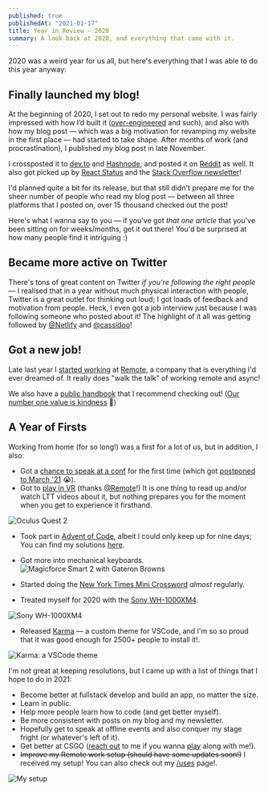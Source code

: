 ```yaml
---
published: true
publishedAt: "2021-01-17"
title: Year in Review — 2020
summary: A look back at 2020, and everything that came with it.
---
```


2020 was a weird year for us all, but here's everything that I was able to do this year anyway:

## Finally launched my blog!

At the beginning of 2020, I set out to redo my personal website. I was fairly impressed with how I’d built it ([over-engineered](/blog/over-engineering-a-blog) and such), and also with how my blog post — which was a big motivation for revamping my website in the first place — had started to take shape. After months of work (and procrastination), I published my blog post in late November.

I crossposted it to [dev.to](https://dev.to/sreetamdas/the-perfect-dark-mode-2d7g) and [Hashnode](https://sreetamdas.hashnode.dev/the-perfect-dark-mode), and posted it on [Reddit](https://www.reddit.com/r/reactjs/comments/jywex9/the_perfect_dark_mode_in_nextjs/) as well. It also got picked up by [React Status](https://react.statuscode.com/issues/217) and the [Stack Overflow newsletter](https://stackoverflow.blog/2020/12/11/17089/#h-links-from-around-the-web)!

I'd planned quite a bit for its release, but that still didn't prepare me for the sheer number of people who read my blog post — between all three platforms that I posted on, over <Highlight>15 thousand</Highlight> checked out the post!

Here's what I wanna say to you — if you've got _that one article_ that you've been sitting on for weeks/months, get it out there! You'd be surprised at how many people find it intriguing :&rpar;

## Became more active on Twitter

There's tons of great content on Twitter _if you're following the right people_ — I realised that in a year without much physical interaction with people, Twitter is a great outlet for thinking out loud; I got loads of feedback and motivation from people. Heck, I even got a job interview just because I was following someone who posted about it! The highlight of it all was getting followed by [@Netlify](https://twitter.com/Netlify) and [@cassidoo](https://twitter.com/cassidoo)!

## Got a new job!

Late last year I [started working](https://twitter.com/_SreetamDas/status/1326004455397969920) at [Remote](https://remote.com), a company that is everything I'd ever dreamed of. It really does "walk the talk" of working remote and async!

We also have a [public handbook](https://handbook.remote.com) that I recommend checking out! ([Our number one value is kindness](https://www.notion.so/remotecom/Values-d43475e8895c4b7c811490aef64782b3) 🙂)

## A Year of Firsts

Working from home (for so long!) was a first for a lot of us, but in addition, I also:

- Got a [chance to speak at a conf](https://twitter.com/_SreetamDas/status/1342839171287666691) for the first time (which got [postponed to March '21](https://reactday.in) 😭).
- Got to [play in VR](https://twitter.com/_SreetamDas/status/1336932419497197569) (thanks [@Remote](https://remote.com)!) It is one thing to read up and/or watch LTT videos about it, but nothing prepares you for the moment when you get to experience it firsthand.

![Oculus Quest 2](/blog/year-in-review-2020/oculus.jpg)

- Took part in [Advent of Code](https://adventofcode.com), albeit I could only keep up for nine days; You can find my solutions [here](https://gist.github.com/sreetamdas/a094dc7cc17b75dc7563e04240cf5618).
- Got more into mechanical keyboards.
  ![Magicforce Smart 2 with Gateron Browns](/blog/year-in-review-2020/keyboard.jpg)

- Started doing the [New York Times Mini Crossword](https://www.nytimes.com/crosswords/game/mini) _almost_ regularly.
- Treated myself for 2020 with the [Sony WH-1000XM4](https://www.sony.com/electronics/headband-headphones/wh-1000xm4).

![Sony WH-1000XM4](/blog/year-in-review-2020/headphones.jpg)

- Released [Karma](https://marketplace.visualstudio.com/items?itemName=SreetamD.karma) — a custom theme for VSCode, and I'm so so proud that it was good enough for 2500+ people to install it!.

![Karma: a VSCode theme](/blog/year-in-review-2020/karma.png)

I'm not great at keeping resolutions, but I came up with a list of things that I hope to do in 2021:

- Become better at fullstack develop and build an app, no matter the size.
- Learn in public.
- Help more people learn how to code (and get better myself).
- Be more consistent with posts on my blog and my newsletter.
- Hopefully get to speak at offline events and also conquer my stage fright (or whatever's left of it).
- Get better at CSGO ([reach out](https://twitter.com/_SreetamDas) to me if you wanna [play](https://steamcommunity.com/id/sreetamdas) along with me!).
- ~~Improve my Remote work setup (should have some updates soon!)~~ I received my setup! You can also check out my [/uses](/uses) page!.

![My setup](/blog/year-in-review-2020/setup.jpg)

